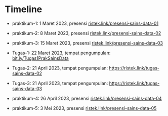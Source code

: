 # Timeline

- praktikum-1: 1 Maret 2023, presensi [ristek.link/presensi-sains-data-01](https://ristek.link/presensi-sains-data-01)
- praktikum-2: 8 Maret 2023, presensi [ristek.link/presensi-sains-data-02](https://ristek.link/presensi-sains-data-02)
- praktikum-3: 15 Maret 2023, presensi [ristek.link/presensi-sains-data-03](https://ristek.link/presensi-sains-data-03)

- Tugas-1: 22 Maret 2023, tempat pengumpulan: [bit.ly/Tugas1PrakSainsData](bit.ly/Tugas1PrakSainsData)

- Tugas-2: 21 April 2023, tempat pengumpulan: [https://ristek.link/tugas-sains-data-02](https://ristek.link/tugas-sains-data-02)

- Tugas-3: 21 April 2023, tempat pengumpulan: [https://ristek.link/tugas-sains-data-03](https://ristek.link/tugas-sains-data-03)

- praktikum-4: 26 April 2023, presensi [ristek.link/presensi-sains-data-04](https://ristek.link/presensi-sains-data-04)

- praktikum-5: 3 Mei 2023, presensi [ristek.link/presensi-sains-data-05](https://ristek.link/presensi-sains-data-05)
